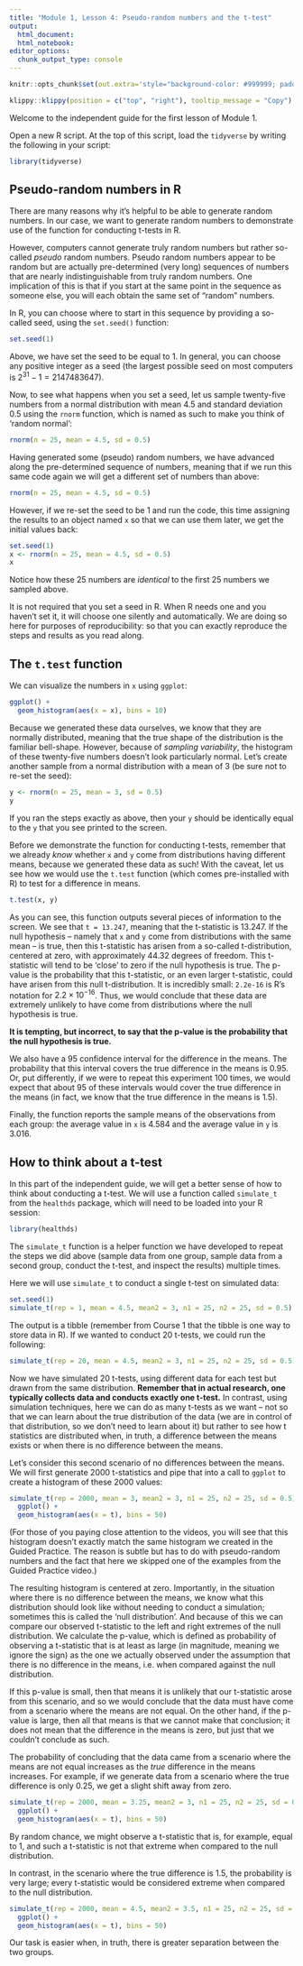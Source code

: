 ```yaml
---
title: "Module 1, Lesson 4: Pseudo-random numbers and the t-test"
output: 
  html_document:
  html_notebook:
editor_options: 
  chunk_output_type: console
---
```


```r
knitr::opts_chunk$set(out.extra='style="background-color: #999999; padding:7px; display: inline-block;"')
```


```r
klippy::klippy(position = c("top", "right"), tooltip_message = "Copy")
```

Welcome to the independent guide for the first lesson of Module 1. 

Open a new R script. At the top of this script, load the `tidyverse` by writing 
the following in your script: 

```r
library(tidyverse)
```


## Pseudo-random numbers in R

There are many reasons why it's helpful to be able to generate random numbers. In our case, we want to generate random numbers to demonstrate use of the function for conducting t-tests in R. 

However, computers cannot generate truly random numbers but rather so-called
*pseudo* random numbers. Pseudo random numbers appear to be random but are
actually pre-determined (very long) sequences of numbers that are nearly indistinguishable 
from truly random numbers. One implication of this is that if you start at the 
same point in the sequence as someone else, you will each obtain the same set of "random"
numbers.

In R, you can choose where to start in this sequence by providing a so-called
seed, using the `set.seed()` function:
```r
set.seed(1)
```

Above, we have set the seed to be equal to 1. In general, you can choose any positive
integer as a seed (the largest possible seed on most computers is $2^{31}-1=2147483647$).

Now, to see what happens when you set a seed, let us sample twenty-five numbers
from a normal distribution with mean 4.5 and standard deviation 0.5 using the
`rnorm` function, which is named as such to make you think of 'random normal':

```r
rnorm(n = 25, mean = 4.5, sd = 0.5)
```
Having generated some (pseudo) random numbers, we have advanced along the pre-determined
sequence of numbers, meaning that if we run this same code again we will get a 
different set of numbers than above:

```r
rnorm(n = 25, mean = 4.5, sd = 0.5)
```

However, if we re-set the seed to be 1 and run the code, this time assigning the
results to an object named `x` so that we can use them later, we get the initial
values back:

```r
set.seed(1)
x <- rnorm(n = 25, mean = 4.5, sd = 0.5)
x
```

Notice how these 25 numbers are *identical* to the first 25 numbers we sampled above. 

It is not required that you set a seed in R. When R needs one and you haven't
set it, it will choose one silently and automatically. We are doing so here for
purposes of reproducibility: so that you can exactly reproduce the steps and
results as you read along.

## The `t.test` function

We can visualize the numbers in `x` using `ggplot`:

```r
ggplot() +
  geom_histogram(aes(x = x), bins = 10)
```

Because we generated these data ourselves, we know that they are normally distributed, 
meaning that the true shape of the distribution is the familiar bell-shape. 
However, because of *sampling variability*, the histogram of these twenty-five
numbers doesn't look particularly normal. Let's create another sample from a
normal distribution with a mean of 3 (be sure not to re-set the seed):

```r
y <- rnorm(n = 25, mean = 3, sd = 0.5)
y
```

If you ran the steps exactly as above, then your `y` should be identically
equal to the `y` that you see printed to the screen. 

Before we demonstrate the function for conducting t-tests, remember that we
already *know* whether `x` and `y` come from distributions having different means, 
because we generated these data as such! With the caveat, let us see how we would
use the `t.test` function (which comes pre-installed with R) to test for a difference in means. 

```r
t.test(x, y)
```

As you can see, this function outputs several pieces of information to the
screen. We see that `t = 13.247`, meaning that the t-statistic is 13.247. If the
null hypothesis -- namely that `x` and `y` come from distributions with the same
mean -- is true, then this t-statistic has arisen from a so-called t-distribution,
centered at zero, with approximately 44.32 degrees of freedom. This
t-statistic will tend to be 'close' to zero if the null hypothesis is true. The
p-value is the probability that this t-statistic, or an even larger t-statistic,
could have arisen from this null t-distribution. It is incredibly small:
`2.2e-16` is R's notation for $2.2\times 10^{-16}$. Thus, we would
conclude that these data are extremely unlikely to have come from distributions
where the null hypothesis is true. 

**It is tempting, but incorrect, to say that the p-value is the probability that
the null hypothesis is true.**

We also have a 95 confidence interval for the difference in the means. The probability
that this interval covers the true difference in the means is 0.95. Or, put differently,
if we were to repeat this experiment 100 times, we would expect that about 95 of
these intervals would cover the true difference in the means (in fact, we
know that the true difference in the means is 1.5).

Finally, the function reports the sample means of the observations from each group:
the average value in `x` is 4.584 and the average value in `y` is 3.016. 

## How to think about a t-test

In this part of the independent guide, we will get a better sense of how to think
about conducting a t-test. We will use a function called `simulate_t` from the
`healthds` package, which will need to be loaded into your R session:

```r
library(healthds)
```

The `simulate_t` function is a helper function we have developed to repeat
the steps we did above (sample data from one group, sample data from a second
group, conduct the t-test, and inspect the results) multiple times. 

Here we will use `simulate_t` to conduct a single t-test on simulated data:

```r
set.seed(1)
simulate_t(rep = 1, mean = 4.5, mean2 = 3, n1 = 25, n2 = 25, sd = 0.5)
```

The output is a tibble (remember from Course 1 that the tibble is one way to store data
in R). If we wanted to conduct 20 t-tests, we could run the following:

```r
simulate_t(rep = 20, mean = 4.5, mean2 = 3, n1 = 25, n2 = 25, sd = 0.5)
```

Now we have simulated 20 t-tests, using different data for each test but drawn
from the same distribution. **Remember that in actual research, one typically
collects data and conducts exactly one t-test.** In contrast, using simulation 
techniques, here we can do as many t-tests as we want -- not so that we can learn 
about the true distribution of the data (we are in control of that distribution, 
so we don't need to learn about it) but rather to see how t statistics are distributed
when, in truth, a difference between the means exists or when there is no difference
between the means. 

Let's consider this second scenario of no differences between the means. We will 
first generate 2000 t-statistics and pipe that into a call to `ggplot` to create
a histogram of these 2000 values:

```r
simulate_t(rep = 2000, mean = 3, mean2 = 3, n1 = 25, n2 = 25, sd = 0.5) %>%
  ggplot() + 
  geom_histogram(aes(x = t), bins = 50)
```

(For those of you paying close attention to the videos, you will see that this
histogram doesn't exactly match the same histogram we created in the Guided
Practice. The reason is subtle but has to do with pseudo-random numbers and the
fact that here we skipped one of the examples from the Guided Practice video.)

The resulting histogram is centered at zero. Importantly, in the situation where
there is no difference between the means, we know what this distribution should
look like without needing to conduct a simulation; sometimes this is called the
'null distribution'. And because of this we can compare our observed t-statistic
to the left and right extremes of the null distribution. We calculate the
p-value, which is defined as probability of observing a t-statistic that is at
least as large (in magnitude, meaning we ignore the sign) as the one we actually
observed under the assumption that there is no difference in the means, i.e.
when compared against the null distribution.

If this p-value is small, then that means it is unlikely that our t-statistic
arose from this scenario, and so we would conclude that the data must have come
from a scenario where the means are not equal. On the other hand, if the p-value
is large, then all that means is that we cannot make that conclusion; it does
not mean that the difference in the means is zero, but just that we couldn't
conclude as such.

The probability of concluding that the data came from a scenario where the means
are not equal increases as the *true* difference in the means increases. For
example, if we generate data from a scenario where the true difference is only
0.25, we get a slight shift away from zero.

```r
simulate_t(rep = 2000, mean = 3.25, mean2 = 3, n1 = 25, n2 = 25, sd = 0.5) %>%
  ggplot() + 
  geom_histogram(aes(x = t), bins = 50)
```

By random chance, we might observe a t-statistic that is, for example, equal to
1, and such a t-statistic is not that extreme when compared to the null
distribution.

In contrast, in the scenario where the true difference is 1.5, the probability
is very large; every t-statistic would be considered extreme when compared to
the null distribution.

```r
simulate_t(rep = 2000, mean = 4.5, mean2 = 3.5, n1 = 25, n2 = 25, sd = 0.5) %>%
  ggplot() + 
  geom_histogram(aes(x = t), bins = 50)
```

Our task is easier when, in truth, there is greater separation between the two
groups.
